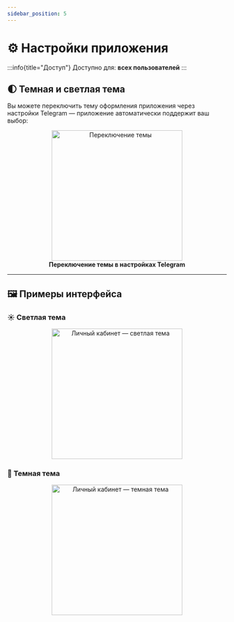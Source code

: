 ```yaml
---
sidebar_position: 5
---
```


# ⚙️ Настройки приложения

:::info{title="Доступ"}
Доступно для: **всех пользователей**
:::

## 🌓 Темная и светлая тема

Вы можете переключить тему оформления приложения через настройки Telegram — приложение автоматически поддержит ваш выбор:

<div align="center">
  <img src="/img/account/client_theme.png" alt="Переключение темы" width="300" />
  <figcaption><b>Переключение темы в настройках Telegram</b></figcaption>
</div>

---

## 🖼️ Примеры интерфейса

### ☀️ Светлая тема

<div align="center">
  <img src="/img/account/client_light_theme.png" alt="Личный кабинет — светлая тема" width="300" />
</div>

### 🌙 Темная тема

<div align="center">
  <img src="/img/account/client_real_eastate_list.png" alt="Личный кабинет — темная тема" width="300" />
</div>
